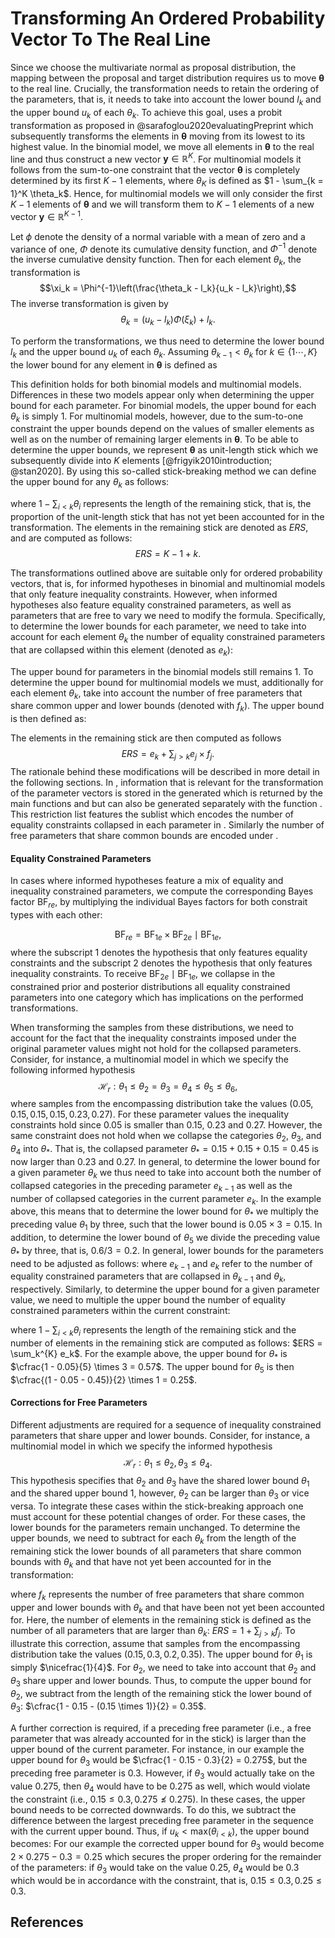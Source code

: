 # Transforming An Ordered Probability Vector To The Real Line

Since we choose the multivariate normal as proposal distribution, the mapping between the proposal and target distribution requires us to move $\boldsymbol{\theta}$ to the real line. Crucially, the transformation needs to retain the ordering of the parameters, that is, it needs to take into account the lower bound $l_k$ and the upper bound $u_k$ of each $\theta_k$. To achieve this goal, \textbf{multibridge} uses a probit transformation as proposed in @sarafoglou2020evaluatingPreprint which subsequently transforms the elements in $\boldsymbol{\theta}$ moving from its lowest to its highest value. In the binomial model, we move all elements in $\boldsymbol{\theta}$ to the real line and thus construct a new vector $\boldsymbol{y} \in \mathbb{R}^{K}$. For multinomial models it follows from the sum-to-one constraint that the vector $\boldsymbol{\theta}$ is completely determined by its first $K - 1$ elements, where $\theta_K$ is defined as $1 - \sum_{k = 1}^K \theta_k$. Hence, for multinomial models we will only consider the first $K - 1$ elements of $\boldsymbol{\theta}$ and we will transform them to $K - 1$ elements of a new vector $\boldsymbol{y} \in \mathbb{R}^{K - 1}$. 

Let $\phi$ denote the density of a normal variable with a mean of zero and a variance of one, $\Phi$ denote its cumulative density function, and $\Phi^{-1}$ denote the inverse cumulative density function. Then for each element $\theta_k$, the transformation is
$$\xi_k = \Phi^{-1}\left(\frac{\theta_k - l_k}{u_k - l_k}\right),$$
The inverse transformation is given by
$$\theta_k = (u_k - l_k) \Phi(\xi_k) + l_k.$$ 
<!-- The Jacobian of this transformation is: -->
<!-- $$\left|J\right| = \prod_{k = 1}^{K - 1}  \left(u_k - l_k \right) \phi(\xi_k).$$ -->

To perform the transformations, we thus need to determine the lower bound $l_k$ and the upper bound $u_k$ of each $\theta_k$. Assuming $\theta_{k-1} < \theta_{k}$ for $k \in \{1 \cdots, K\}$ the lower bound for any element in $\boldsymbol{\theta}$ is defined as

\begin{align*}
  l_k = \left.
  \begin{cases}
      0 & \text{if } k = 1 \\
      \theta_{k - 1} & \text{if } 1 < k < K.
  \end{cases}
    \right.
\end{align*}

This definition holds for both binomial models and multinomial models. Differences in these two models appear only when determining the upper bound for each parameter. For binomial models, the upper bound for each $\theta_k$ is simply $1$. For multinomial models, however, due to the sum-to-one constraint the upper bounds depend on the values of smaller elements as well as on the number of remaining larger elements in $\boldsymbol{\theta}$. To be able to determine the upper bounds, we represent $\boldsymbol{\theta}$ as unit-length stick which we subsequently divide into $K$ elements [@frigyik2010introduction; @stan2020]. By using this so-called stick-breaking method we can define the upper bound for any $\theta_k$ as follows:

\begin{align}
\label{Eq:upperBound}
  u_k = \left.
  \begin{cases}
      \cfrac{1}{K} & \text{if } k = 1 \\
      \cfrac{1 - \sum_{i < k} \theta_i}{ERS} & \text{if } 1 < k < K,
  \end{cases}
    \right.
\end{align}
where $1 - \sum_{i < k} \theta_i$ represents the length of the remaining stick, that is, the proportion of the unit-length stick that has not yet been accounted for in the transformation. The elements in the remaining stick are denoted as $ERS$, and are computed as follows: $$ERS = K - 1 + k.$$

The transformations outlined above are suitable only for ordered probability vectors, that is, for informed hypotheses in binomial and multinomial models that only feature inequality constraints. However, when informed hypotheses also feature equality constrained parameters, as well as parameters that are free to vary we need to modify the formula. Specifically, to determine the lower bounds for each parameter, we need to take into account for each element $\theta_k$ the number of equality constrained parameters that are collapsed within this element (denoted as $e_k$):

\begin{align}
  l_k = \left.
  \begin{cases}
      0 & \text{if } k = 1 \\
      \frac{\theta_{k - 1}}{e_{k-1}} \times e_k & \text{if } 1 < k < K.
  \end{cases}
    \right.
\end{align}
The upper bound for parameters in the binomial models still remains $1$. To determine the upper bound for multinomial models we must, additionally for each element $\theta_k$, take into account the number of free parameters that share common upper and lower bounds (denoted with $f_k$). The upper bound is then defined as:

\begin{align}
  u_k = \left.
  \begin{cases}
      \cfrac{1 - (f_k \times l_k)}{K} & \text{if } k = 1 \\
     \left( \cfrac{1 - \sum_{i < k} \theta_i - (f_k \times l_k)}{ERS} \right) \times e_k & \text{if } 1 < k < K \text{ and } u_k \geq \text{max}(\theta_{i < k}), \\
    \left( 2 \times \left( \cfrac{1 - \sum_{i < k} \theta_i - (f_k \times l_k)}{ERS} \right) - \text{max}(\theta_{i < k}) \right)  \times e_k & \text{if } 1 < k < K \text{ and } u_k < \text{max}(\theta_{i < k}).
  \end{cases}
    \right.
\end{align}
The elements in the remaining stick are then computed as follows $$ERS = e_k + \sum_{j > k} e_j \times f_j.$$ The rationale behind these modifications will be described in more detail in the following sections. In \textbf{multibridge}, information that is relevant for the transformation of the parameter vectors is stored in the generated \texttt{restriction\_list} which is returned by the main functions \texttt{binom\_bf\_informed} and \texttt{mult\_bf\_informed} but can also be generated separately with the function \texttt{generate\_restriction\_list}. This restriction list features the sublist \texttt{inequality\_constraints} which encodes the number of equality constraints collapsed in each parameter in \texttt{nr\_mult\_equal}. Similarly the number of free parameters that share common bounds are encoded under \texttt{nr\_mult\_free}.

#### Equality Constrained Parameters

In cases where informed hypotheses feature a mix of equality and inequality constrained parameters, we compute the corresponding Bayes factor $\text{BF}_{re}$, by multiplying the individual Bayes factors for both constrait types with each other:

$$
\text{BF}_{re}
= \text{BF}_{1e} \times \text{BF}_{2e} \mid \text{BF}_{1e},
$$
where the subscript $1$ denotes the hypothesis that only features equality constraints and the subscript $2$ denotes the hypothesis that only features inequality constraints. To receive $\text{BF}_{2e} \mid \text{BF}_{1e}$, we collapse in the constrained prior and posterior distributions all equality constrained parameters into one category which has implications on the performed transformations.

When transforming the samples from these distributions, we need to account for the fact that the inequality constraints imposed under the original parameter values might not hold for the collapsed parameters. Consider, for instance, a multinomial model in which we specify the following informed hypothesis $$\mathcal{H}_r: \theta_1 \leq \theta_2 = \theta_3 = \theta_4 \leq \theta_5 \leq \theta_6,$$ where samples from the encompassing distribution take the values $(0.05, 0.15, 0.15, 0.15, 0.23, 0.27)$. For these parameter values the inequality constraints hold since $0.05$ is smaller than $0.15$, $0.23$ and $0.27$. However, the same constraint does not hold when we collapse the categories $\theta_2$,  $\theta_3$, and $\theta_4$ into $\theta_*$. That is, the collapsed parameter $\theta_* = 0.15 + 0.15 + 0.15 = 0.45$ is now larger than $0.23$ and $0.27$. In general, to determine the lower bound for a given parameter $\theta_k$ we thus need to take into account both the number of collapsed categories in the preceding parameter $e_{k-1}$ as well as the number of collapsed categories in the current parameter $e_{k}$. In the example above, this means that to determine the lower bound for $\theta_*$ we multiply the preceding value $\theta_1$ by three, such that the lower bound is $0.05 \times 3 = 0.15$. In addition, to determine the lower bound of $\theta_5$ we divide the preceding value $\theta_*$ by three, that is, $0.6/3 = 0.2$. In general, lower bounds for the parameters need to be adjusted as follows:
\begin{align}
  l_k = \left.
  \begin{cases}
      0 & \text{if } k = 1 \\
      \frac{\theta_{k - 1}}{e_{k-1}} \times e_k & \text{if } 1 < k < K,
  \end{cases}
    \right.
\end{align}
where $e_{k-1}$ and $e_k$ refer to the number of equality constrained parameters that are collapsed in $\theta_{k - 1}$ and $\theta_{k}$, respectively. Similarly, to determine the upper bound for a given parameter value, we need to multiple the upper bound the number of equality constrained parameters within the current constraint:

\begin{align}
  u_k = \left.
  \begin{cases}
      \cfrac{1}{ERS} \times e_k & \text{if } k = 1 \\
      \cfrac{1 - \sum_{i < k} \theta_i}{ERS} \times e_k & \text{if } 1 < k < K,
  \end{cases}
    \right.
\end{align}
where $1 - \sum_{i < k} \theta_i$ represents the length of the remaining stick and the number of elements in the remaining stick are computed as follows: $ERS = \sum_k^{K} e_k$. For the example above, the upper bound for $\theta_*$ is $\cfrac{1 - 0.05}{5} \times 3 = 0.57$. The upper bound for $\theta_5$ is then $\cfrac{(1 - 0.05 - 0.45)}{2} \times 1 = 0.25$.

#### Corrections for Free Parameters

Different adjustments are required for a sequence of inequality constrained parameters that share upper and lower bounds. Consider, for instance, a multinomial model in which we specify the informed hypothesis $$\mathcal{H}_r: \theta_1 \leq \theta_2, \theta_3 \leq \theta_4.$$ This hypothesis specifies that $\theta_2$ and $\theta_3$ have the shared lower bound $\theta_1$ and the shared upper bound $1$, however, $\theta_2$ can be larger than $\theta_3$ or vice versa. To integrate these cases within the stick-breaking approach one must account for these potential changes of order. For these cases, the lower bounds for the parameters remain unchanged. To determine the upper bounds, we need to subtract for each $\theta_k$ from the length of the remaining stick the lower bounds of all parameters that share common bounds with $\theta_k$ and that have not yet been accounted for in the transformation:
\begin{align}
  u_k = \left.
  \begin{cases}
      \cfrac{1 - (f_k \times l_k)}{K} & \text{if } k = 1 \\
      \cfrac{1 - \sum_{i < k} \theta_i - (f_k \times l_k)}{ERS} & \text{if } 1 < k < K,
  \end{cases}
    \right.
\end{align}

where $f_k$ represents the number of free parameters that share common upper and lower bounds with $\theta_k$ and  that have been not yet been accounted for. Here, the number of elements in the remaining stick is defined as the number of all parameters that are larger than $\theta_k$: $ERS = 1 + \sum_{j > k} f_j$. To illustrate this correction, assume that samples from the encompassing distribution take the values $(0.15, 0.3, 0.2, 0.35)$. The upper bound for $\theta_1$ is simply $\nicefrac{1}{4}$. For $\theta_2$, we need to take into account that $\theta_2$ and $\theta_3$ share upper and lower bounds. Thus, to compute the upper bound for $\theta_2$, we subtract from the length of the remaining stick the lower bound of $\theta_3$: $\cfrac{1 - 0.15 - (0.15 \times 1)}{2} = 0.35$.

A further correction is required, if a preceding free parameter (i.e., a free parameter that was already accounted for in the stick) is larger than the upper bound of the current parameter. For instance, in our example the upper bound for $\theta_3$ would be $\cfrac{1 - 0.15 - 0.3}{2} = 0.275$, but the preceding free parameter is $0.3$. However, if $\theta_3$ would actually take on the value $0.275$, then $\theta_4$ would have to be $0.275$ as well, which would violate the constraint (i.e., $0.15 \leq 0.3, 0.275 \nleq 0.275$). In these cases, the upper bound needs to be corrected downwards. To do this, we subtract the difference between the largest preceding free parameter in the sequence with the current upper bound.
Thus, if $u_k < \text{max}(\theta_{i < k})$, the upper bound becomes:
\begin{align}
u_k &= u_k - (\text{max}(\theta_{i < k}) - u_k) \\
    &= 2 \times u_k - \text{max}(\theta_{i < k}).
\end{align}
For our example the corrected upper bound for $\theta_3$ would become $2 \times 0.275 - 0.3 = 0.25$ which secures the proper ordering for the remainder of the parameters: if $\theta_3$ would take on the value $0.25$, $\theta_4$ would be $0.3$ which would be in accordance with the constraint, that is, $0.15 \leq 0.3, 0.25 \leq 0.3$.

## References

\begingroup
\setlength{\parindent}{-0.5in}
\setlength{\leftskip}{0.5in}

<div id="refs" custom-style="Bibliography"></div>
\endgroup
